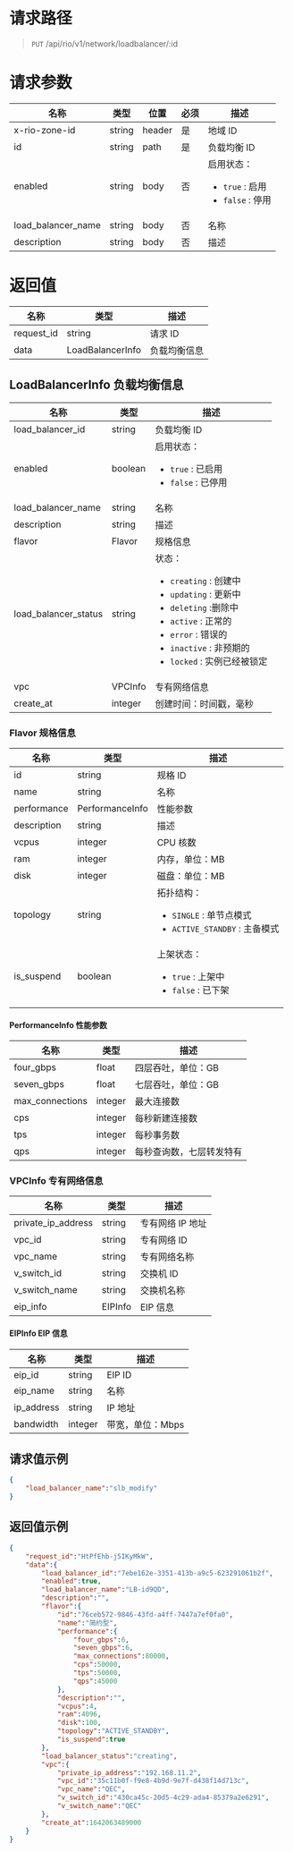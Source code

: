 <style>.topic-content-wrap .topic-detail table thead th { word-break: keep-all; }</style>


# 请求路径
> `PUT` /api/rio/v1/network/loadbalancer/:id


# 请求参数
名称 | 类型 | 位置 | 必须 | 描述 
----- | ----- | ----- | ----- | ----- 
x-rio-zone-id       | string | header| 是 | 地域 ID
id			        | string | path  | 是 | 负载均衡 ID
enabled			    | string | body  | 否 | 启用状态：<ul><li>`true` : 启用</li><li>`false` : 停用</li></ul> 
load_balancer_name	| string | body  | 否 | 名称
description			| string | body  | 否 | 描述

# 返回值
名称 | 类型 |  描述
----- | ----- | -----
request_id	| string  | 请求 ID
data		| LoadBalancerInfo    | 负载均衡信息

## LoadBalancerInfo 负载均衡信息
名称 | 类型 |  描述
----- | ----- | -----
load_balancer_id       | string  | 负载均衡 ID
enabled                | boolean | 启用状态：<ul><li>`true` : 已启用</li><li>`false` : 已停用</li></ul> 
load_balancer_name     | string  | 名称 
description            | string  | 描述
flavor                 | Flavor  | 规格信息
load_balancer_status   | string  | 状态：<ul><li>`creating` : 创建中</li><li>`updating` : 更新中</li><li>`deleting` :删除中</li><li>`active` : 正常的</li><li>`error` : 错误的</li><li>`inactive` : 非预期的</li><li>`locked` : 实例已经被锁定</li></ul> 
vpc                    | VPCInfo | 专有网络信息
create_at              | integer | 创建时间：时间戳，毫秒

### Flavor 规格信息
名称 | 类型 |  描述
----- | ----- | -----
id           | string           | 规格 ID
name         | string           | 名称
performance  | PerformanceInfo  | 性能参数
description  | string           | 描述
vcpus        | integer          | CPU 核数
ram          | integer          | 内存，单位：MB
disk         | integer          | 磁盘：单位：MB
topology     | string           | 拓扑结构：<ul><li>`SINGLE` : 单节点模式</li><li>`ACTIVE_STANDBY` : 主备模式</li></ul> 
is_suspend   | boolean          | 上架状态：<ul><li>`true` : 上架中</li><li>`false` : 已下架</li></ul> 

#### PerformanceInfo 性能参数
名称 | 类型 |  描述
----- | ----- | -----
four_gbps       | float    | 四层吞吐，单位：GB
seven_gbps      | float    | 七层吞吐，单位：GB
max_connections | integer  | 最大连接数
cps             | integer  | 每秒新建连接数
tps             | integer  | 每秒事务数
qps             | integer  | 每秒查询数，七层转发特有

### VPCInfo 专有网络信息
名称 | 类型 |  描述
----- | ----- | -----
private_ip_address   | string    | 专有网络 IP 地址
vpc_id               | string    | 专有网络 ID
vpc_name             | string    | 专有网络名称
v_switch_id          | string    | 交换机 ID
v_switch_name        | string    | 交换机名称
eip_info             | EIPInfo   | EIP 信息

#### EIPInfo EIP 信息
名称 | 类型 |  描述
----- | ----- | -----
eip_id		| string    | EIP ID
eip_name 	| string    | 名称
ip_address	| string    | IP 地址
bandwidth       | integer   | 带宽，单位：Mbps

## 请求值示例
```json
{
    "load_balancer_name":"slb_modify"
}
```

## 返回值示例
```json
{
    "request_id":"HtPfEhb-j5IKyMkW",
    "data":{
        "load_balancer_id":"7ebe162e-3351-413b-a9c5-623291061b2f",
        "enabled":true,
        "load_balancer_name":"LB-id9QD",
        "description":"",
        "flavor":{
            "id":"76ceb572-9846-43fd-a4ff-7447a7ef0fa0",
            "name":"简约型",
            "performance":{
                "four_gbps":6,
                "seven_gbps":6,
                "max_connections":80000,
                "cps":50000,
                "tps":50000,
                "qps":45000
            },
            "description":"",
            "vcpus":4,
            "ram":4096,
            "disk":100,
            "topology":"ACTIVE_STANDBY",
            "is_suspend":true
        },
        "load_balancer_status":"creating",
        "vpc":{
            "private_ip_address":"192.168.11.2",
            "vpc_id":"35c11b0f-f9e8-4b9d-9e7f-d438f14d713c",
            "vpc_name":"QEC",
            "v_switch_id":"430ca45c-20d5-4c29-ada4-85379a2e6291",
            "v_switch_name":"QEC"
        },
        "create_at":1642063489000
    }
}
```